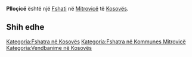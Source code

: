 {{Fshat në Kosovës
 | Emri                = Plloçicë
 | EmriAlt                = Pllaqice,Pllaqicë,Pllocice,Plloçicë,Plochice,Plocica,Plocice,Pločica,Pločice,Плочице
 | Emri (Rasa dhanore) = 
 | Figura              = 
 | Shteti              = Kosovës
 | Komuna              = Mitrovicë
 | Kodi postar         = 
 | Sipërfaqja          = 

 | Popullsia           = 

 | Regj. i popullsisë  = 
 | Dend. e popullsisë  = 
 | Faqja zyrtare       = 
 <!--- Koordinatat ----> 
 | Gjerësia            = 42.58972
 | Gjatësia            = 20.7625
 | Lartësia            = 
}}
'''Plloçicë''' është një [[Fshati]] në [[Mitrovicë]] të [[Kosovës]].

<!-- == Gjeografia == -->
<!-- == Historia == -->
<!-- == Demografia == -->
== Shih edhe ==
{{Komuna Mitrovicë}}
{{Kosovo-Administrata-Cung}}

[[Kategoria:Fshatra në Kosovës]]
[[Kategoria:Fshatra në Kommunes Mitrovicë]]
[[Kategoria:Vendbanime në Kosovës]]